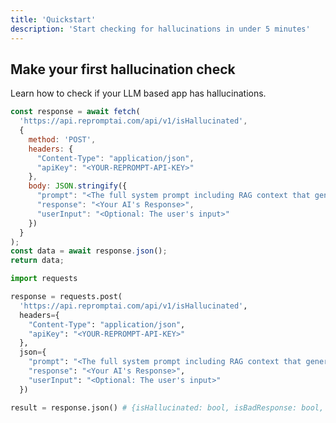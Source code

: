 ```yaml
---
title: 'Quickstart'
description: 'Start checking for hallucinations in under 5 minutes'
---
```


## Make your first hallucination check

Learn how to check if your LLM based app has hallucinations.


<CodeGroup>

```javascript hallucination_check.js
const response = await fetch(
  'https://api.repromptai.com/api/v1/isHallucinated', 
  {
    method: 'POST',
    headers: {
      "Content-Type": "application/json",
      "apiKey": "<YOUR-REPROMPT-API-KEY>"
    },
    body: JSON.stringify({
      "prompt": "<The full system prompt including RAG context that generated the response>",
      "response": "<Your AI's Response>",
      "userInput": "<Optional: The user's input>"
    })
  }
);
const data = await response.json();
return data;
```

```python hallucination_check.py
import requests

response = requests.post(
  'https://api.repromptai.com/api/v1/isHallucinated', 
  headers={
    "Content-Type": "application/json",
    "apiKey": "<YOUR-REPROMPT-API-KEY>"
  }, 
  json={
    "prompt": "<The full system prompt including RAG context that generated the response>",
    "response": "<Your AI's Response>",
    "userInput": "<Optional: The user's input>"
  })

result = response.json() # {isHallucinated: bool, isBadResponse: bool, reasoning: string}
```

</CodeGroup>
